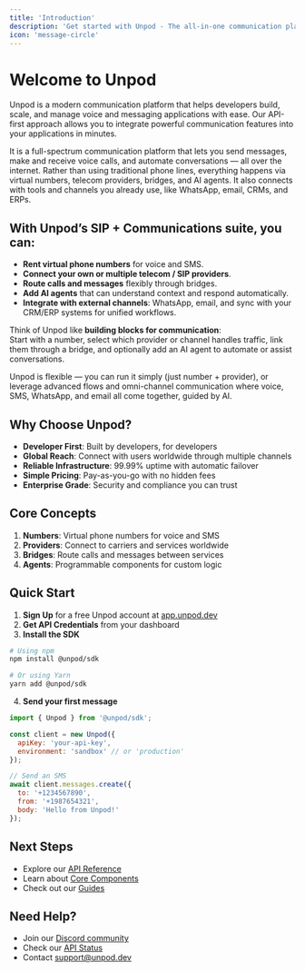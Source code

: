 ```yaml
---
title: 'Introduction'
description: 'Get started with Unpod - The all-in-one communication platform for developers'
icon: 'message-circle'
---
```


# Welcome to Unpod

Unpod is a modern communication platform that helps developers build, scale, and manage voice and messaging applications with ease. Our API-first approach allows you to integrate powerful communication features into your applications in minutes.

It is a full-spectrum communication platform that lets you send messages, make and receive voice calls, and automate conversations — all over the internet. Rather than using traditional phone lines, everything happens via virtual numbers, telecom providers, bridges, and AI agents. It also connects with tools and channels you already use, like WhatsApp, email, CRMs, and ERPs.

## With Unpod’s SIP + Communications suite, you can:

- **Rent virtual phone numbers** for voice and SMS.
- **Connect your own or multiple telecom / SIP providers**.
- **Route calls and messages** flexibly through bridges. 
- **Add AI agents** that can understand context and respond automatically.
- **Integrate with external channels**: WhatsApp, email, and sync with your CRM/ERP systems for unified workflows.

Think of Unpod like **building blocks for communication**:  
Start with a number, select which provider or channel handles traffic, link them through a bridge, and optionally add an AI agent to automate or assist conversations.  

Unpod is flexible — you can run it simply (just number + provider), or leverage advanced flows and omni-channel communication where voice, SMS, WhatsApp, and email all come together, guided by AI.
## Why Choose Unpod?

- **Developer First**: Built by developers, for developers
- **Global Reach**: Connect with users worldwide through multiple channels
- **Reliable Infrastructure**: 99.99% uptime with automatic failover
- **Simple Pricing**: Pay-as-you-go with no hidden fees
- **Enterprise Grade**: Security and compliance you can trust

## Core Concepts

1. **Numbers**: Virtual phone numbers for voice and SMS
2. **Providers**: Connect to carriers and services worldwide
3. **Bridges**: Route calls and messages between services
4. **Agents**: Programmable components for custom logic

## Quick Start

1. **Sign Up** for a free Unpod account at [app.unpod.dev](https://app.unpod.dev)
2. **Get API Credentials** from your dashboard
3. **Install the SDK**

```bash
# Using npm
npm install @unpod/sdk

# Or using Yarn
yarn add @unpod/sdk
```

4. **Send your first message**

```javascript
import { Unpod } from '@unpod/sdk';

const client = new Unpod({
  apiKey: 'your-api-key',
  environment: 'sandbox' // or 'production'
});

// Send an SMS
await client.messages.create({
  to: '+1234567890',
  from: '+1987654321',
  body: 'Hello from Unpod!'
});
```

## Next Steps

- Explore our [API Reference](/api/overview)
- Learn about [Core Components](/concepts)
- Check out our [Guides](/guides/integration)

## Need Help?

- Join our [Discord community](https://discord.gg/unpod)
- Check our [API Status](https://status.unpod.dev)
- Contact [support@unpod.dev](mailto:support@unpod.dev)
